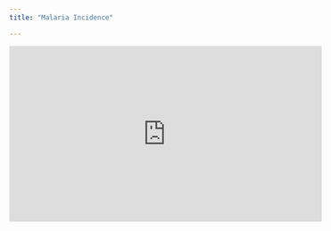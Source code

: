 ```yaml
---
title: "Malaria Incidence"

---
```


<iframe width="560" height="315" src="https://www.youtube.com/embed/5_6O2oDy5Jk" title="YouTube video player" frameborder="0" allow="accelerometer; autoplay; clipboard-write; encrypted-media; gyroscope; picture-in-picture" allowfullscreen></iframe>
